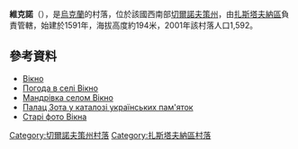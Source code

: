 {{coord|48|34|11|N|25|58|23|E|scale:100000|display=title}}

'''維克諾'''（{{lang-uk|Вікно}}），是[[烏克蘭|烏克蘭]]的村落，位於該國西南部[[切爾諾夫策州|切爾諾夫策州]]，由[[扎斯塔夫納區|扎斯塔夫納區]]負責管轄，始建於1591年，海拔高度約194米，2001年該村落人口1,592。

==參考資料==
* [http://w1.c1.rada.gov.ua/pls/z7502/A005?rdat1=16.08.2013&rf7571=38973 Вікно]{{dead link|date=2018年4月 |bot=InternetArchiveBot |fix-attempted=yes }}
* [http://weather.in.ua/ua/chernovickaja/3907 Погода в селі Вікно] {{Wayback|url=http://weather.in.ua/ua/chernovickaja/3907 |date=20160305205724 }}
* [http://andy-babubudu.livejournal.com/140828.html Мандрівка селом Вікно] {{Wayback|url=http://andy-babubudu.livejournal.com/140828.html |date=20120201134007 }}
* [http://spadok.org/katalog/chernivetska-obl/zastavnivskyj-rajon/palats-zota-vikno Палац Зота у каталозі українських пам'яток]
* [http://picasaweb.google.com/EdwardTurJ/OldBukowinaPhotosOkna Старі фото Вікна]{{dead link|date=2018年4月 |bot=InternetArchiveBot |fix-attempted=yes }}

{{DEFAULTSORT:Вікно}}
[[Category:切爾諾夫策州村落|Category:切爾諾夫策州村落]]
[[Category:扎斯塔夫納區村落|Category:扎斯塔夫納區村落]]


{{Chernivtsi-geo-stub}}